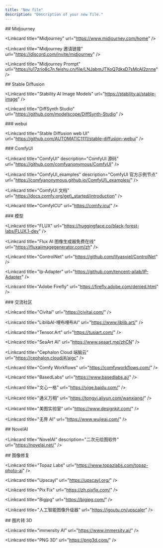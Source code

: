 ```yaml
---
title: "New file"
description: "Description of your new file."
---
```


\## Midjourney



\<Linkcard title="Midjourney" url="https://www.midjourney.com/home" />



\<Linkcard title="Midjourney 邀请链接" url="https://discord.com/invite/midjourney" />



\<Linkcard title="Midjourney Prompt" url="https://u17zrio8c7n.feishu.cn/file/LNJabmJTXoQ7dkxD7sMcAI2znne" />



\## Stable Diffusion



\<Linkcard title="Stability AI Image Models" url="https://stability.ai/stable-image" />



\<Linkcard title="DiffSynth Studio" url="https://github.com/modelscope/DiffSynth-Studio" />



\### webui



\<Linkcard title="Stable Diffusion web UI" url="https://github.com/AUTOMATIC1111/stable-diffusion-webui" />



\### ComfyUI



\<Linkcard title="ComfyUI" description="ComfyUI 源码" url="https://github.com/comfyanonymous/ComfyUI" />



\<Linkcard title="ComfyUI\_examples" description="ComfyUI 官方示例节点" url="https://comfyanonymous.github.io/ComfyUI\_examples/" />



\<Linkcard title="ComfyUI 文档" url="https://docs.comfy.org/get\_started/introduction" />



\<Linkcard title="ComfyICU" url="https://comfy.icu/" />



\### 模型



\<Linkcard title="FLUX" url="https://huggingface.co/black-forest-labs/FLUX.1-dev" />



\<Linkcard title="Flux AI 图像生成器免费在线" url="https://fluxaiimagegenerator.com/zh" />



\<Linkcard title="ControlNet" url="https://github.com/lllyasviel/ControlNet" />



\<Linkcard title="Ip-Adapter" url="https://github.com/tencent-ailab/IP-Adapter" />



\<Linkcard title="Adobe Firefly" url="https://firefly.adobe.com/denied.html" />



\### 交流社区



\<Linkcard title="Civitai" url="https://civitai.com/" />



\<Linkcard title="LiblibAI-哩布哩布AI" url="https://www.liblib.art/" />



\<Linkcard title="Tensor.Art" url="https://tusiart.com/" />



\<Linkcard title="SeaArt AI" url="https://www.seaart.me/zhCN" />



\<Linkcard title="Cephalon Cloud 端脑云" url="https://cephalon.cloud/#/aigc" />



\<Linkcard title="Comfy Workflows" url="https://comfyworkflows.com/" />



\<Linkcard title="BasedLabs" url="https://www.basedlabs.ai/" />



\<Linkcard title="文心一格" url="https://yige.baidu.com/" />



\<Linkcard title="通义万相" url="https://tongyi.aliyun.com/wanxiang/" />



\<Linkcard title="美图实验室" url="https://www.designkit.com/" />



\<Linkcard title="无界 AI" url="https://www.wujieai.com/" />



\## NovelAI



\<Linkcard title="NovelAI" description="二次元绘图软件" url="https://novelai.net/" />



\## 图像修复



\<Linkcard title="Topaz Labs" url="https://www.topazlabs.com/topaz-photo-ai" />



\<Linkcard title="Upscayl" url="https://upscayl.org/" />



\<Linkcard title="Pix Fix" url="https://zh.pixfix.com/" />



\<Linkcard title="Bigjpg" url="https://bigjpg.com/" />



\<Linkcard title="人工智能图像升级器" url="https://igoutu.cn/upscaler" />



\## 图片转 3D



\<Linkcard title="immersity AI" url="https://www.immersity.ai/" />



\<Linkcard title="PNG 3D" url="https://png3d.com/" />